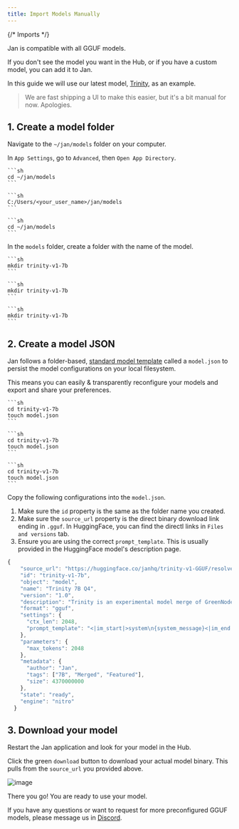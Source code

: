 ```yaml
---
title: Import Models Manually
---
```


{/* Imports */}

Jan is compatible with all GGUF models.

If you don't see the model you want in the Hub, or if you have a custom model, you can add it to Jan.

In this guide we will use our latest model, [Trinity](https://huggingface.co/janhq/trinity-v1-GGUF), as an example.

> We are fast shipping a UI to make this easier, but it's a bit manual for now. Apologies.

## 1. Create a model folder

Navigate to the `~/jan/models` folder on your computer.

In `App Settings`, go to `Advanced`, then `Open App Directory`.

<Tabs groupId="operating-systems">
  <TabItem value="mac" label="macOS">
    
    ```sh
    cd ~/jan/models
    ```
  
  </TabItem>
  <TabItem value="win" label="Windows">
  
    ```sh
    C:/Users/<your_user_name>/jan/models
    ```
  
  </TabItem>
  <TabItem value="linux" label="Linux">
  
    ```sh
    cd ~/jan/models
    ```
  
  </TabItem>
</Tabs>

In the `models` folder, create a folder with the name of the model.

<Tabs groupId="operating-systems">
  <TabItem value="mac" label="macOS">
    
    ```sh 
    mkdir trinity-v1-7b
    ```

  </TabItem>
  <TabItem value="win" label="Windows">
    
    ```sh
    mkdir trinity-v1-7b
    ```

  </TabItem>
  <TabItem value="linux" label="Linux">
    
    ```sh
    mkdir trinity-v1-7b
    ```

  </TabItem>
</Tabs>

## 2. Create a model JSON

Jan follows a folder-based, [standard model template](/specs/models) called a `model.json` to persist the model configurations on your local filesystem.

This means you can easily & transparently reconfigure your models and export and share your preferences.

<Tabs groupId="operating-systems">
  <TabItem value="mac" label="macOS">

    ```sh
    cd trinity-v1-7b
    touch model.json
    ```

  </TabItem>
  <TabItem value="win" label="Windows">
    
    ```sh
    cd trinity-v1-7b
    touch model.json
    ```

  </TabItem>
  <TabItem value="linux" label="Linux">

    ```sh
    cd trinity-v1-7b
    touch model.json
    ```

  </TabItem>
</Tabs>

Copy the following configurations into the `model.json`.

1. Make sure the `id` property is the same as the folder name you created.
2. Make sure the `source_url` property is the direct binary download link ending in `.gguf`. In HuggingFace, you can find the directl links in `Files and versions` tab.
3. Ensure you are using the correct `prompt_template`. This is usually provided in the HuggingFace model's description page.

```js
{
    "source_url": "https://huggingface.co/janhq/trinity-v1-GGUF/resolve/main/trinity-v1.Q4_K_M.gguf",
    "id": "trinity-v1-7b",
    "object": "model",
    "name": "Trinity 7B Q4",
    "version": "1.0",
    "description": "Trinity is an experimental model merge of GreenNodeLM & LeoScorpius using the Slerp method. Recommended for daily assistance purposes.",
    "format": "gguf",
    "settings": {
      "ctx_len": 2048,
      "prompt_template": "<|im_start|>system\n{system_message}<|im_end|>\n<|im_start|>user\n{prompt}<|im_end|>\n<|im_start|>assistant"
    },
    "parameters": {
      "max_tokens": 2048
    },
    "metadata": {
      "author": "Jan",
      "tags": ["7B", "Merged", "Featured"],
      "size": 4370000000
    },
    "state": "ready",
    "engine": "nitro"
  }
```

## 3. Download your model

Restart the Jan application and look for your model in the Hub.

Click the green `download` button to download your actual model binary. This pulls from the `source_url` you provided above.

![image](https://hackmd.io/_uploads/HJLAqvwI6.png)

There you go! You are ready to use your model.

If you have any questions or want to request for more preconfigured GGUF models, please message us in [Discord](https://discord.gg/Dt7MxDyNNZ).
